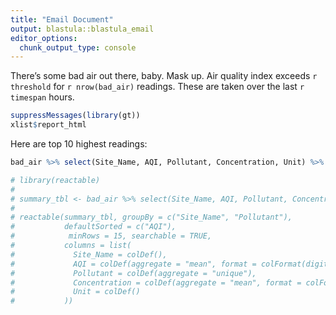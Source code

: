 ```yaml
---
title: "Email Document"
output: blastula::blastula_email
editor_options: 
  chunk_output_type: console
---
```

  
There's some bad air out there, baby.  Mask up.  Air quality index exceeds `r threshold` for `r nrow(bad_air)` readings.  These are taken over the last `r timespan` hours. 

```r
suppressMessages(library(gt))
xlist$report_html
```
Here are top 10 highest readings:

```r
bad_air %>% select(Site_Name, AQI, Pollutant, Concentration, Unit) %>% arrange(desc(AQI)) %>% head(10) %>% gt::gt() %>% gt::as_raw_html() 
```


```r
# library(reactable)
# 
# summary_tbl <- bad_air %>% select(Site_Name, AQI, Pollutant, Concentration, Unit) %>% arrange(desc(AQI))
# 
# reactable(summary_tbl, groupBy = c("Site_Name", "Pollutant"),
#           defaultSorted = c("AQI"),
#            minRows = 15, searchable = TRUE,
#           columns = list(
#             Site_Name = colDef(), 
#             AQI = colDef(aggregate = "mean", format = colFormat(digits = 0)),
#             Pollutant = colDef(aggregate = "unique"), 
#             Concentration = colDef(aggregate = "mean", format = colFormat(digits = 0)), 
#             Unit = colDef()
#           ))

```

